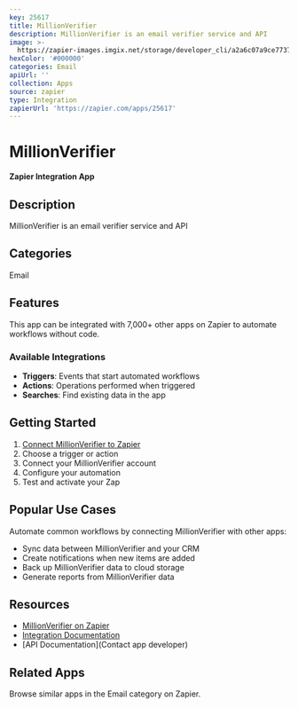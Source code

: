 ```yaml
---
key: 25617
title: MillionVerifier
description: MillionVerifier is an email verifier service and API
image: >-
  https://zapier-images.imgix.net/storage/developer_cli/a2a6c07a9ce7737a2f0ccfa8452bcb15.png?auto=format%2Ccompress&ixlib=python-3.0.0&q=50
hexColor: '#000000'
categories: Email
apiUrl: ''
collection: Apps
source: zapier
type: Integration
zapierUrl: 'https://zapier.com/apps/25617'
---
```

# MillionVerifier

**Zapier Integration App**

## Description

MillionVerifier is an email verifier service and API

## Categories

Email

## Features

This app can be integrated with 7,000+ other apps on Zapier to automate workflows without code.

### Available Integrations

- **Triggers**: Events that start automated workflows
- **Actions**: Operations performed when triggered
- **Searches**: Find existing data in the app

## Getting Started

1. [Connect MillionVerifier to Zapier](https://zapier.com/apps/25617)
2. Choose a trigger or action
3. Connect your MillionVerifier account
4. Configure your automation
5. Test and activate your Zap

## Popular Use Cases

Automate common workflows by connecting MillionVerifier with other apps:

- Sync data between MillionVerifier and your CRM
- Create notifications when new items are added
- Back up MillionVerifier data to cloud storage
- Generate reports from MillionVerifier data

## Resources

- [MillionVerifier on Zapier](https://zapier.com/apps/25617)
- [Integration Documentation](https://zapier.com/apps/25617/integrations)
- [API Documentation](Contact app developer)

## Related Apps

Browse similar apps in the Email category on Zapier.
